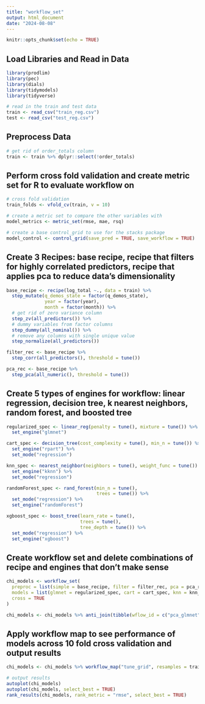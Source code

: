 ```yaml
---
title: "workflow_set"
output: html_document
date: "2024-08-08"
---
```


```r
knitr::opts_chunk$set(echo = TRUE)
```

## Load Libraries and Read in Data
```r
library(prodlim)
library(pec)
library(dials)
library(tidymodels)
library(tidyverse)

# read in the train and test data
train <- read_csv("train_reg.csv")
test <- read_csv("test_reg.csv")
```

## Preprocess Data
```r
# get rid of order_totals column 
train <- train %>% dplyr::select(!order_totals)
```

## Perform cross fold validation and create metric set for R to evaluate workflow on
```r
# cross fold validation 
train_folds <- vfold_cv(train, v = 10)

# create a metric set to compare the other variables with 
model_metrics <- metric_set(rmse, mae, rsq)

# create a base control_grid to use for the stacks package 
model_control <- control_grid(save_pred = TRUE, save_workflow = TRUE)
```

## Create 3 Recipes: base recipe, recipe that filters for highly correlated predictors, recipe that applies pca to reduce data's dimensionality
```r
base_recipe <- recipe(log_total ~., data = train) %>%
  step_mutate(q_demos_state = factor(q_demos_state),
              year = factor(year),
              month = factor(month)) %>% 
  # get rid of zero variance column
  step_zv(all_predictors()) %>% 
  # dummy variables from factor columns
  step_dummy(all_nominal()) %>%  
  # remove any columns with single unique value
  step_normalize(all_predictors())

filter_rec <- base_recipe %>% 
  step_corr(all_predictors(), threshold = tune())

pca_rec <- base_recipe %>% 
  step_pca(all_numeric(), threshold = tune()) 
```

## Create 5 types of engines for workflow: linear regression, decision tree, k nearest neighbors, random forest, and boosted tree
```r
regularized_spec <- linear_reg(penalty = tune(), mixture = tune()) %>% 
  set_engine("glmnet")

cart_spec <- decision_tree(cost_complexity = tune(), min_n = tune()) %>% 
  set_engine("rpart") %>% 
  set_mode("regression")

knn_spec <- nearest_neighbor(neighbors = tune(), weight_func = tune()) %>% 
  set_engine("kknn") %>% 
  set_mode("regression")

randomForest_spec <- rand_forest(min_n = tune(), 
                                 trees = tune()) %>% 
  set_mode("regression") %>% 
  set_engine("randomForest")

xgboost_spec <- boost_tree(learn_rate = tune(), 
                           trees = tune(), 
                           tree_depth = tune()) %>% 
  set_mode("regression") %>% 
  set_engine("xgboost")
```


## Create workflow set and delete combinations of recipe and engines that don't make sense 
```r
chi_models <- workflow_set(
  preproc = list(simple = base_recipe, filter = filter_rec, pca = pca_rec), 
  models = list(glmnet = regularized_spec, cart = cart_spec, knn = knn_spec, rf = randomForest_spec, xgboost = xgboost_spec), 
  cross = TRUE
) 

chi_models <- chi_models %>% anti_join(tibble(wflow_id = c("pca_glmnet", "filter_glmnet", "pca_cart", "pca_knn", "pca_rf", "pca_xgboost")), by = "wflow_id")
```

## Apply workflow map to see performance of models across 10 fold cross validation and output results
```r
chi_models <- chi_models %>% workflow_map("tune_grid", resamples = train_folds, grid = 10, metrics = model_metrics, verbose = TRUE)

# output results 
autoplot(chi_models)
autoplot(chi_models, select_best = TRUE)
rank_results(chi_models, rank_metric = "rmse", select_best = TRUE) 
```

